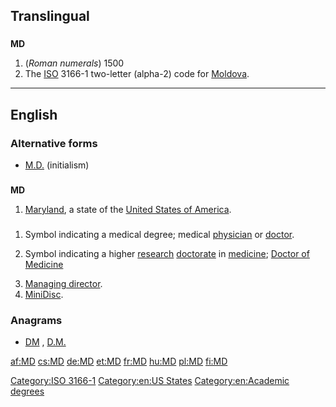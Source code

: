 {{also|MD|M.D.|Md|.md|m.d.|m/d|Md.}}
==Translingual==

==={{abbreviation-old|mul}}===
'''MD'''

# (''Roman numerals'') 1500
# The [[ISO]] 3166-1 two-letter (alpha-2) code for [[Moldova]].

[[Category:ISO 3166-1]]

----

==English==

===Alternative forms===
* [[M.D.#Initialism|M.D.]] (initialism)

==={{abbreviation-old|en}}===
'''MD'''

# [[Maryland]], a state of the [[United States of America]].

==={{initialism-old|en}}===
{{en-noun}}

# {{context|US}} Symbol indicating a medical degree; medical [[physician]] or [[doctor]].
# {{context|British}} Symbol indicating a higher [[research]] [[doctorate]] in [[medicine]]; [[w:Doctor of Medicine#United Kingdom, Ireland and some Commonwealth countries|Doctor of Medicine]]
# [[managing director|Managing director]].
# [[MiniDisc]].

===Anagrams===
* [[DM#English|DM]] , [[D.M.#English|D.M.]]

[[Category:en:US States]]
[[Category:en:Academic degrees]]

[[af:MD]]
[[cs:MD]]
[[de:MD]]
[[et:MD]]
[[fr:MD]]
[[hu:MD]]
[[pl:MD]]
[[fi:MD]]